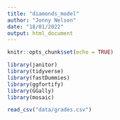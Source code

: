 ```yaml
---
title: "diamonds_model"
author: "Jonny Nelson"
date: "18/01/2022"
output: html_document
---
```


```r
knitr::opts_chunk$set(echo = TRUE)
```

```r
library(janitor)
library(tidyverse)
library(fastDummies)
library(ggfortify)
library(GGally)
library(mosaic)

read_csv("data/grades.csv")
```

